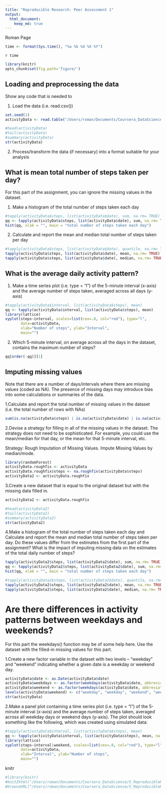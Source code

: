 ```yaml
---
title: "Reproducible Research: Peer Assessment 1"
output: 
  html_document:
    keep_md: true
---
```


Roman Page
```r
time <- format(Sys.time(), "%a %b %d %X %Y")
```
`r time`

```r
library(knitr)  
opts_chunk$set(fig.path='figure/') 
```

## Loading and preprocessing the data
        
Show any code that is needed to

1. Load the data (i.e. read.csv())

```r
set.seed(1)
activityData <- read.table("/Users/roman/Documents/Coursera_DataScience/5_ReproducibleResearch/data/activity.csv", header = TRUE, sep = ",", stringsAsFactors = FALSE)
```

```r
#head(activityData)
#tail(activityData)
#summary(activityData)
str(activityData)
```

2. Process/transform the data (if necessary) into a format suitable for your analysis

## What is mean total number of steps taken per day?

For this part of the assignment, you can ignore the missing values in the dataset.

1. Make a histogram of the total number of steps taken each day
```r
#tapply(activityData$steps, list(activityData$date), sum, na.rm= TRUE)
qq <- tapply(activityData$steps, list(activityData$date), sum, na.rm= TRUE)
hist(qq, xlab = "", main = "total number of steps taken each day")
```

2. Calculate and report the mean and median total number of steps taken per day
```r
#tapply(activityData$steps, list(activityData$date), quantile, na.rm= TRUE)
tapply(activityData$steps, list(activityData$date), mean, na.rm= TRUE)
tapply(activityData$steps, list(activityData$date), median, na.rm= TRUE)
```

## What is the average daily activity pattern?

1. Make a time series plot (i.e. type = "l") of the 5-minute interval (x-axis) and the average number of steps taken, averaged across all days (y-axis)
```r
#tapply(activityData$interval, list(activityData$steps), mean)
qq <- tapply(activityData$interval, list(activityData$steps), mean)
library(lattice)
xyplot(steps~interval, scales=list(cex=.8, col="red"), type="l",
       data=activityData,
       xlab="Number of steps", ylab="Interval",
       main="") 
```

2. Which 5-minute interval, on average across all the days in the dataset, contains the maximum number of steps?
```r
qq[order(-qq)][1]
```

## Imputing missing values

Note that there are a number of days/intervals where there are missing values (coded as NA). The presence of missing days may introduce bias into some calculations or summaries of the data.

1.Calculate and report the total number of missing values in the dataset (i.e. the total number of rows with NAs)
```r
sum(is.na(activityData$steps) | is.na(activityData$date) | is.na(activityData$interval))
```

2.Devise a strategy for filling in all of the missing values in the dataset. The strategy does not need to be sophisticated. For example, you could use the mean/median for that day, or the mean for that 5-minute interval, etc.

Strategy: Rough Imputation of Missing Values.
Impute Missing Values by median/mode. 

```r
library(randomForest)
activityData.roughfix <- activityData
activityData.roughfix$steps <- na.roughfix(activityData$steps)
activityData2 <- activityData.roughfix
```

3.Create a new dataset that is equal to the original dataset but with the missing data filled in.
```r
activityData2 <- activityData.roughfix
```

```r
#head(activityData2)
#tail(activityData2)
#summary(activityData2)
str(activityData2)
```

4.Make a histogram of the total number of steps taken each day and Calculate and report the mean and median total number of steps taken per day. Do these values differ from the estimates from the first part of the assignment? What is the impact of imputing missing data on the estimates of the total daily number of steps?
```r
tapply(activityData2$steps, list(activityData2$date), sum, na.rm= TRUE)
qq <- tapply(activityData2$steps, list(activityData2$date), sum, na.rm= TRUE)
hist(qq, xlab = "", main = "total number of steps taken each day")

#tapply(activityData2$steps, list(activityData2$date), quantile, na.rm= TRUE)
tapply(activityData2$steps, list(activityData2$date), mean, na.rm= TRUE)
tapply(activityData2$steps, list(activityData2$date), median, na.rm= TRUE)
```

# Are there differences in activity patterns between weekdays and weekends?

For this part the weekdays() function may be of some help here. Use the dataset with the filled-in missing values for this part.

1.Create a new factor variable in the dataset with two levels -- "weekday" and "weekend" indicating whether a given date is a weekday or weekend day.
```r
activityData$date <- as.Date(activityData$date)
activityData$weekdays <- as.factor(weekdays(activityData$date, abbreviate = FALSE))
activityData$weekend <- as.factor(weekdays(activityData$date, abbreviate = FALSE))
levels(activityData$weekend) <- c("weekday", "weekday", "weekend", "weekend", "weekday", "weekday", "weekday")
str(activityData)
```

2.Make a panel plot containing a time series plot (i.e. type = "l") of the 5-minute interval (x-axis) and the average number of steps taken, averaged across all weekday days or weekend days (y-axis). The plot should look something like the following, which was created using simulated data:
```r
#tapply(activityData$interval, list(activityData$steps), mean)
qq <- tapply(activityData$interval, list(activityData$steps), mean, na.rm=TRUE)
library(lattice)
xyplot(steps~interval|weekend, scales=list(cex=.8, col="red"), type="l",
       data=activityData,
       xlab="Interval", ylab="Number of steps",
       main="") 
````

knitr
```r
#library(knitr)
#knit2html("/Users/roman/Documents/Coursera_DataScience/5_ReproducibleResearch/PA1_template1.Rmd")
#browseURL("/Users/roman/Documents/Coursera_DataScience/5_ReproducibleResearch/PA1_template1.html")
```
